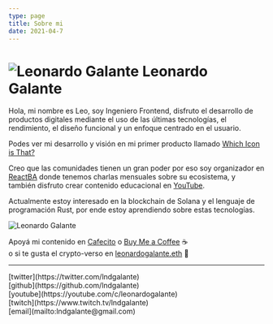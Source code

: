 ```yaml
---
type: page
title: Sobre mi
date: 2021-04-7
---
```


# ![Leonardo Galante](/images/lg.png) Leonardo Galante

Hola, mi nombre es Leo, soy Ingeniero Frontend, disfruto el desarrollo de productos digitales mediante el uso de las últimas tecnologías, el rendimiento, el diseño funcional y un enfoque centrado en el usuario.

Podes ver mi desarrollo y visión en mi primer producto llamado [Which Icon is That?](https://www.whichiconisthat.com)

Creo que las comunidades tienen un gran poder por eso soy organizador en [ReactBA](https://www.meetup.com/es-ES/React-en-Buenos-Aires) donde tenemos charlas mensuales sobre su ecosistema, y también disfruto crear contenido educacional en [YouTube](https://youtube.com/c/leonardogalante).

Actualmente estoy interesado en la blockchain de Solana y el lenguaje de programación Rust, por ende estoy aprendiendo sobre estas tecnologías.

<img src="/images/cover.jpg" alt="Leonardo Galante" className="cover" />

Apoyá mi contenido en [Cafecito](https://cafecito.app/leonardogalante) o [Buy Me a Coffee](https://www.buymeacoffee.com/lndgalant) ☕ <br/> o si te gusta el crypto-verso en [leonardogalante.eth](https://tipeth.xyz/leonardogalante.eth) 🚀

---

<div>
  [twitter](https://twitter.com/lndgalante)
  <br />
  [github](https://github.com/lndgalante)
  <br />
  [youtube](https://youtube.com/c/leonardogalante)
  <br />
  [twitch](https://www.twitch.tv/lndgalante)
  <br />
  [email](mailto:lndgalante@gmail.com)
</div>
